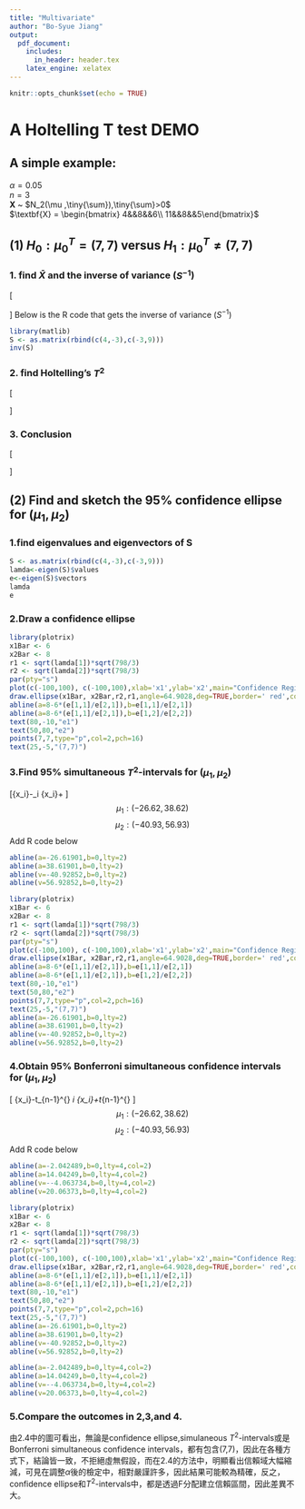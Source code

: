 ---
title: "Multivariate"
author: "Bo-Syue Jiang"
output:  
  pdf_document:
    includes:
      in_header: header.tex
    latex_engine: xelatex
---

```{r setup, include=FALSE}
knitr::opts_chunk$set(echo = TRUE)
```

# A Holtelling T test DEMO

## A simple example:

$\alpha = 0.05$  
$n=3$  
$\textbf{X}$ ~ $N_2(\mu ,\tiny{\sum}),\tiny{\sum}>0$  
$\textbf{X} = \begin{bmatrix} 4&&8&&6\\ 11&&8&&5\end{bmatrix}$


## (1) \emph{Test} $H_0:\mu_0^T = (7,7) \ \mbox{versus}\  H_1:\mu_0^T \neq (7,7)$

### 1. find $\bar{X}$ and the inverse of variance ($S^{-1}$)
\[\begin{aligned}
\bar{x_1} &= \frac{4+8+6}{3} = 6\\
\bar{x_2} &= \frac{11+8+5}{3} = 8  \\
s_{11} &= \frac{(4-6)^2+(8-6)^2+(6-6)^2}{3-1} = 4  \\
s_{22} &= \frac{(11-8)^2+(8-8)^2+(5-8)^2}{3-1} = 9 \\
s_{12} &= \frac{(4-6)(11-8)+(8-6)(8-8)+(6-6)(5-8)}{3-1} = -3 \\ 
 \therefore \bar{X} &= \begin{bmatrix} 4\\6\end{bmatrix}\\
S &= \begin{bmatrix} 4&&-3\\-3&&9 \end{bmatrix} \end{aligned}
\]
Below is the R code that gets the inverse of variance ($S^{-1}$)
```{r}
library(matlib)
S <- as.matrix(rbind(c(4,-3),c(-3,9)))
inv(S)
```

### 2. find Holtelling's $T^2$
\[ \begin{aligned} T_{p,n-1}^2 &= n(\bar{X}-\mu_0)^T S^{-1}(\bar{X}-\mu_0)\\
&=3(\begin{bmatrix}6\\8\end{bmatrix} - \begin{bmatrix}7\\7\end{bmatrix})^T\begin{bmatrix}0.33&&0.11\\0.11&&0.15\end{bmatrix}(\begin{bmatrix}6\\8\end{bmatrix} - \begin{bmatrix}7\\7\end{bmatrix})\\
&=3(\begin{bmatrix}-1&&1 \end{bmatrix})\begin{bmatrix}0.33&&0.11\\0.11&&0.15\end{bmatrix}(\begin{bmatrix}-1\\1\end{bmatrix})\\&=0.78
\end{aligned} \]

### 3. Conclusion

\[ \begin{aligned} &\because T^2=0.78 < \frac{(n-1)p}{n-p}F_{2,1}^{0.05} = (4)(199.5)=798\\
 &\therefore do\  not \ reject \ H_0 \end{aligned}\]

##  (2) Find and sketch the 95% confidence ellipse for ($\mu_1,\mu_2$)

### 1.find eigenvalues and eigenvectors of S

```{r}
S <- as.matrix(rbind(c(4,-3),c(-3,9)))
lamda<-eigen(S)$values
e<-eigen(S)$vectors
lamda
e
```

### 2.Draw a confidence ellipse

```{r}
library(plotrix)
x1Bar <- 6
x2Bar <- 8
r1 <- sqrt(lamda[1])*sqrt(798/3)
r2 <- sqrt(lamda[2])*sqrt(798/3)
par(pty="s")
plot(c(-100,100), c(-100,100),xlab='x1',ylab='x2',main="Confidence Region")
draw.ellipse(x1Bar, x2Bar,r2,r1,angle=64.9028,deg=TRUE,border=' red',col='lightblue')
abline(a=8-6*(e[1,1]/e[2,1]),b=e[1,1]/e[2,1])
abline(a=8-6*(e[1,1]/e[2,1]),b=e[1,2]/e[2,2])
text(80,-10,"e1")
text(50,80,"e2")
points(7,7,type="p",col=2,pch=16)
text(25,-5,"(7,7)")

```

### 3.Find 95% simultaneous $T^2$-intervals for ($\mu_1,\mu_2$)

\[\bar{x_i}-\sqrt{\frac{(n-1)p}{n-p}F_{p,n-p}^\alpha}\sqrt{\frac{s_{ii}}{n}}\leq \mu_i \leq  \bar{x_i}+\sqrt{\frac{(n-1)p}{n-p}F_{p,n-p}^\alpha}\sqrt{\frac{s_{ii}}{n}}
\]
$$ \mu_1:(-26.62,38.62)  $$
$$ \mu_2:(-40.93,56.93)  $$
Add R code below
```{r eval=FALSE,results = 'hide'}
abline(a=-26.61901,b=0,lty=2)
abline(a=38.61901,b=0,lty=2)
abline(v=-40.92852,b=0,lty=2)
abline(v=56.92852,b=0,lty=2)
```


```{r echo=FALSE}
library(plotrix)
x1Bar <- 6
x2Bar <- 8
r1 <- sqrt(lamda[1])*sqrt(798/3)
r2 <- sqrt(lamda[2])*sqrt(798/3)
par(pty="s")
plot(c(-100,100), c(-100,100),xlab='x1',ylab='x2',main="Confidence Region")
draw.ellipse(x1Bar, x2Bar,r2,r1,angle=64.9028,deg=TRUE,border=' red',col='lightblue')
abline(a=8-6*(e[1,1]/e[2,1]),b=e[1,1]/e[2,1])
abline(a=8-6*(e[1,1]/e[2,1]),b=e[1,2]/e[2,2])
text(80,-10,"e1")
text(50,80,"e2")
points(7,7,type="p",col=2,pch=16)
text(25,-5,"(7,7)")
abline(a=-26.61901,b=0,lty=2)
abline(a=38.61901,b=0,lty=2)
abline(v=-40.92852,b=0,lty=2)
abline(v=56.92852,b=0,lty=2)
```

### 4.Obtain 95% Bonferroni simultaneous confidence intervals for ($\mu_1,\mu_2$)

\[ \bar{x_i}-t_{n-1}^{\frac{\alpha}{(2p)}}\sqrt{\frac{S_{ii}}{n}} \leq \mu_i \leq \bar{x_i}+t_{n-1}^{\frac{\alpha}{(2p)}}\sqrt{\frac{S_{ii}}{n}}
\]
$$ \mu_1:(-26.62,38.62)  $$
$$ \mu_2:(-40.93,56.93)  $$

Add R code below
```{r eval=FALSE,results = 'hide'}
abline(a=-2.042489,b=0,lty=4,col=2)
abline(a=14.04249,b=0,lty=4,col=2)
abline(v=--4.063734,b=0,lty=4,col=2)
abline(v=20.06373,b=0,lty=4,col=2)
```


```{r echo=FALSE}
library(plotrix)
x1Bar <- 6
x2Bar <- 8
r1 <- sqrt(lamda[1])*sqrt(798/3)
r2 <- sqrt(lamda[2])*sqrt(798/3)
par(pty="s")
plot(c(-100,100), c(-100,100),xlab='x1',ylab='x2',main="Confidence Region")
draw.ellipse(x1Bar, x2Bar,r2,r1,angle=64.9028,deg=TRUE,border=' red',col='lightblue')
abline(a=8-6*(e[1,1]/e[2,1]),b=e[1,1]/e[2,1])
abline(a=8-6*(e[1,1]/e[2,1]),b=e[1,2]/e[2,2])
text(80,-10,"e1")
text(50,80,"e2")
points(7,7,type="p",col=2,pch=16)
text(25,-5,"(7,7)")
abline(a=-26.61901,b=0,lty=2)
abline(a=38.61901,b=0,lty=2)
abline(v=-40.92852,b=0,lty=2)
abline(v=56.92852,b=0,lty=2)

abline(a=-2.042489,b=0,lty=4,col=2)
abline(a=14.04249,b=0,lty=4,col=2)
abline(v=--4.063734,b=0,lty=4,col=2)
abline(v=20.06373,b=0,lty=4,col=2)
```

### 5.Compare the outcomes in 2,3,and 4.
由2.4中的圖可看出，無論是confidence ellipse,simulaneous $T^2$-intervals或是Bonferroni simultaneous confidence intervals，都有包含(7,7)，因此在各種方式下，結論皆一致，不拒絕虛無假設，而在2.4的方法中，明顯看出信賴域大幅縮減，可見在調整$\alpha$後的檢定中，相對嚴謹許多，因此結果可能較為精確，反之，confidence ellipse和$T^2$-intervals中，都是透過F分配建立信賴區間，因此差異不大。






